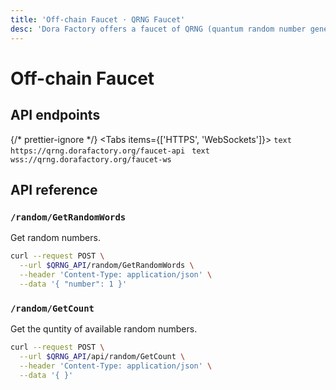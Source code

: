 ```yaml
---
title: 'Off-chain Faucet · QRNG Faucet'
desc: 'Dora Factory offers a faucet of QRNG (quantum random number generation) for scientific research and product testing. You can request device-independent quantum random numbers for free.'
---
```



# Off-chain Faucet

## API endpoints

{/* prettier-ignore */}
<Tabs items={['HTTPS', 'WebSockets']}>
  <Tab>
    ```text
    https://qrng.dorafactory.org/faucet-api
    ```
  </Tab>
  <Tab>
    ```text
    wss://qrng.dorafactory.org/faucet-ws
    ```
  </Tab>
</Tabs>

## API reference

### `/random/GetRandomWords`

Get random numbers.

```bash
curl --request POST \
  --url $QRNG_API/random/GetRandomWords \
  --header 'Content-Type: application/json' \
  --data '{ "number": 1 }'
```

### `/random/GetCount`

Get the quntity of available random numbers.

```bash
curl --request POST \
  --url $QRNG_API/api/random/GetCount \
  --header 'Content-Type: application/json' \
  --data '{ }'
```
